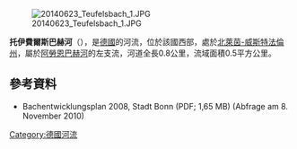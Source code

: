 {{Onesource|time=2020-08-14T04:38:41+00:00}}
{{Coord|50|44|35.72|N|7|9|48.80|E|display=title}}

[[Image:20140623_Teufelsbach_1.JPG|right]]

'''托伊費爾斯巴赫河'''（{{lang-de|Teufelsbach}}），是[[德國|德國]]的河流，位於該國西部，處於[[北萊茵-威斯特法倫州|北萊茵-威斯特法倫州]]，屬於[[阿勞恩巴赫河_(維利希巴赫河支流)|阿勞恩巴赫河]]的左支流，河道全長0.8公里，流域面積0.5平方公里。

==參考資料==
*  Bachentwicklungsplan 2008, Stadt Bonn (PDF; 1,65 MB) (Abfrage am 8. November 2010)

{{Germany-geo-stub}}
[[Category:德國河流|Category:德國河流]]
